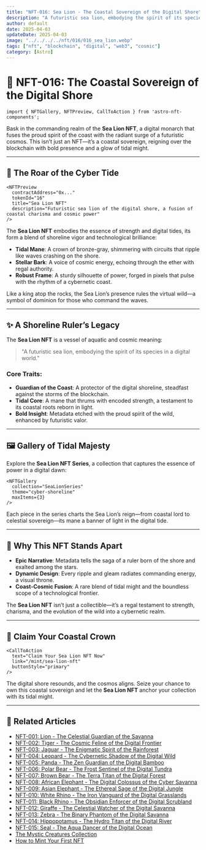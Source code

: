 ```yaml
---  
title: "NFT-016: Sea Lion - The Coastal Sovereign of the Digital Shore"  
description: "A futuristic sea lion, embodying the spirit of its species in a digital world."  
author: default  
date: 2025-04-03  
updateDate: 2025-04-03  
image: "../../../../nft/016/016_sea_lion.webp"  
tags: ["nft", "blockchain", "digital", "web3", "cosmic"]  
category: [Astro]  
---
```


# 🦭 NFT-016: The Coastal Sovereign of the Digital Shore

```astro
import { NFTGallery, NFTPreview, CallToAction } from 'astro-nft-components';
```

Bask in the commanding realm of the **Sea Lion NFT**, a digital monarch that fuses the proud spirit of the coast with the radiant surge of a futuristic cosmos. This isn’t just an NFT—it’s a coastal sovereign, reigning over the blockchain with bold presence and a glow of tidal might.

---

## 🌊 The Roar of the Cyber Tide

```astro
<NFTPreview
  contractAddress="0x..."
  tokenId="16"
  title="Sea Lion NFT"
  description="Futuristic sea lion of the digital shore, a fusion of coastal charisma and cosmic power"
/>
```

The **Sea Lion NFT** embodies the essence of strength and digital tides, its form a blend of shoreline vigor and technological brilliance:

- **Tidal Mane**: A crown of bronze-gray, shimmering with circuits that ripple like waves crashing on the shore.  
- **Stellar Bark**: A voice of cosmic energy, echoing through the ether with regal authority.  
- **Robust Frame**: A sturdy silhouette of power, forged in pixels that pulse with the rhythm of a cybernetic coast.  

Like a king atop the rocks, the Sea Lion’s presence rules the virtual wild—a symbol of dominion for those who command the waves.

---

## ✨ A Shoreline Ruler’s Legacy

The **Sea Lion NFT** is a vessel of aquatic and cosmic meaning:

> "A futuristic sea lion, embodying the spirit of its species in a digital world."

### Core Traits:

- **Guardian of the Coast**: A protector of the digital shoreline, steadfast against the storms of the blockchain.  
- **Tidal Core**: A mane that thrums with encoded strength, a testament to its coastal roots reborn in light.  
- **Bold Insight**: Metadata etched with the proud spirit of the wild, enhanced by futuristic valor.  

---

## 🖼️ Gallery of Tidal Majesty

Explore the **Sea Lion NFT Series**, a collection that captures the essence of power in a digital dawn:

```astro
<NFTGallery
  collection="SeaLionSeries"
  theme="cyber-shoreline"
  maxItems={3}
/>
```

Each piece in the series charts the Sea Lion’s reign—from coastal lord to celestial sovereign—its mane a banner of light in the digital tide.

---

## 🌌 Why This NFT Stands Apart

- **Epic Narrative**: Metadata tells the saga of a ruler born of the shore and exalted among the stars.  
- **Dynamic Design**: Every ripple and gleam radiates commanding energy, a visual throne.  
- **Coast-Cosmic Fusion**: A rare blend of tidal might and the boundless scope of a technological frontier.  

The **Sea Lion NFT** isn’t just a collectible—it’s a regal testament to strength, charisma, and the evolution of the wild into a cybernetic realm.

---

## 🦭 Claim Your Coastal Crown

```astro
<CallToAction
  text="Claim Your Sea Lion NFT Now"
  link="/mint/sea-lion-nft"
  buttonStyle="primary"
/>
```

The digital shore resounds, and the cosmos aligns. Seize your chance to own this coastal sovereign and let the **Sea Lion NFT** anchor your collection with its tidal might.

---

## 🔗 Related Articles

- [NFT-001: Lion - The Celestial Guardian of the Savanna](../nft-001-lion)  
- [NFT-002: Tiger - The Cosmic Feline of the Digital Frontier](../nft-002-tiger)  
- [NFT-003: Jaguar - The Enigmatic Spirit of the Rainforest](../nft-003-jaguar)  
- [NFT-004: Leopard - The Cybernetic Shadow of the Digital Wild](../nft-004-leopard)  
- [NFT-005: Panda - The Zen Guardian of the Digital Bamboo](../nft-005-panda)  
- [NFT-006: Polar Bear - The Frost Sentinel of the Digital Tundra](../nft-006-polar-bear)  
- [NFT-007: Brown Bear - The Terra Titan of the Digital Forest](../nft-007-brown-bear)  
- [NFT-008: African Elephant - The Digital Colossus of the Cyber Savanna](../nft-008-african-elephant)  
- [NFT-009: Asian Elephant - The Ethereal Sage of the Digital Jungle](../nft-009-asian-elephant)  
- [NFT-010: White Rhino - The Iron Vanguard of the Digital Grasslands](../nft-010-white-rhino)  
- [NFT-011: Black Rhino - The Obsidian Enforcer of the Digital Scrubland](../nft-011-black-rhino)  
- [NFT-012: Giraffe - The Celestial Watcher of the Digital Savanna](../nft-012-giraffe)  
- [NFT-013: Zebra - The Binary Phantom of the Digital Savanna](../nft-013-zebra)  
- [NFT-014: Hippopotamus - The Hydro Titan of the Digital River](../nft-014-hippopotamus)  
- [NFT-015: Seal - The Aqua Dancer of the Digital Ocean](../nft-015-seal)  
- [The Mystic Creatures Collection](../mystic-creatures)  
- [How to Mint Your First NFT](../mint-guide)
